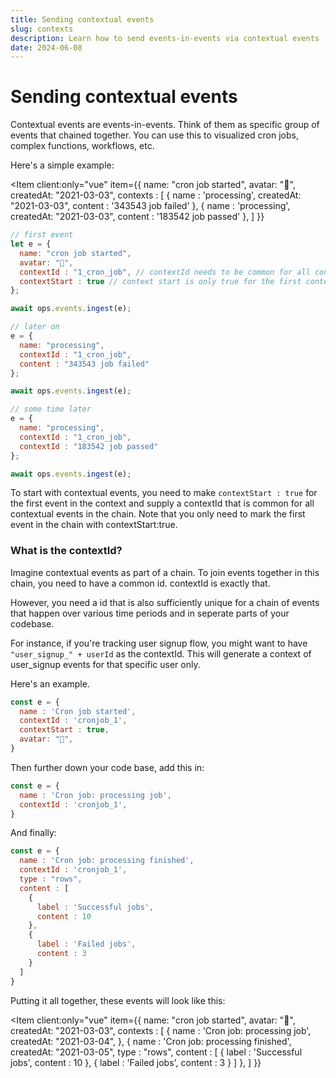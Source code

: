 ```yaml
---
title: Sending contextual events
slug: contexts
description: Learn how to send events-in-events via contextual events
date: 2024-06-08
---
```



# Sending contextual events

Contextual events are events-in-events. Think of them as specific group of events that chained together. You can use this to visualized cron jobs, complex functions, workflows, etc.

Here's a simple example:


<Item client:only="vue" 
  item={{
    name: "cron job started",
    avatar: "🤖",
    createdAt: "2021-03-03",
    contexts : [
      {
        name : 'processing',
        createdAt: "2021-03-03",
        content : '343543 job failed'
      },
      {
        name : 'processing',
        createdAt: "2021-03-03",
        content : '183542 job passed'
      },
    ]
  }}
></Item>

```js
// first event
let e = {
  name: "cron job started",
  avatar: "🤖",
  contextId : "1_cron_job", // contextId needs to be common for all contextual events
  contextStart : true // context start is only true for the first contextual event
};

await ops.events.ingest(e);

// later on
e = {
  name: "processing",
  contextId : "1_cron_job",
  content : "343543 job failed"
};

await ops.events.ingest(e);

// some time later
e = {
  name: "processing",
  contextId : "1_cron_job",
  contextId : "183542 job passed"
};

await ops.events.ingest(e);

```

To start with contextual events, you need to make `contextStart : true` for the first event in the context and supply a contextId that is common for all contextual events in the chain.
Note that you only need to mark the first event in the chain with contextStart:true.

### What is the contextId?

Imagine contextual events as part of a chain. To join events together in this chain, you need to have a common id. contextId is exactly that.

However, you need a id that is also sufficiently unique for a chain of events that happen over various time periods and in seperate parts of your codebase.

For instance, if you're tracking user signup flow, you might want to have ```"user_signup_" + userId``` as the contextId. This will generate a context of user_signup events for that specific user only.


Here's an example.


```js
const e = {
  name : 'Cron job started',
  contextId : 'cronjob_1',
  contextStart : true,
  avatar: "🤖",
}
```

Then further down your code base, add this in:

```js
const e = {
  name : 'Cron job: processing job',
  contextId : 'cronjob_1',
}
```

And finally:

```js
const e = {
  name : 'Cron job: processing finished',
  contextId : 'cronjob_1',
  type : "rows",
  content : [
    {
      label : 'Successful jobs',
      content : 10
    },
    {
      label : 'Failed jobs',
      content : 3
    }
  ]
}
```


Putting it all together, these events will look like this:

<Item client:only="vue" 
  item={{
    name: "cron job started",
    avatar: "🤖",
    createdAt: "2021-03-03",
    contexts : [
      {
        name : 'Cron job: processing job',
        createdAt: "2021-03-04",
      },
      {
        name : 'Cron job: processing finished',
        createdAt: "2021-03-05",
        type : "rows",
        content : [
          {
            label : 'Successful jobs',
            content : 10
          },
          {
            label : 'Failed jobs',
            content : 3
          }
        ]
      },
    ]
  }}
></Item>

